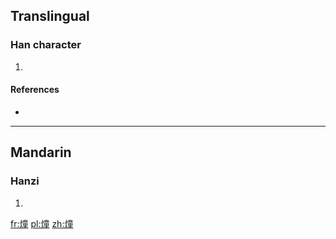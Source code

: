 ==Translingual==

===Han character===
{{Han char|rn=86|rad=火|as=12|sn=16|four=|canj=FYTG}}

# {{defn|Han|sort=火12}}

====References====
* {{Han ref|kx=0683.060|dkj=19418|hdz=32236.070|uh=71D1|ud=29137}}

----

==Mandarin==

===Hanzi===
{{cmn-hanzi|pin=[[tóng]] ([[tong2]])|wg=t'ung<sup>2</sup>}}

# {{defn|lang=cmn|sort=火12}}

[[fr:燑]]
[[pl:燑]]
[[zh:燑]]